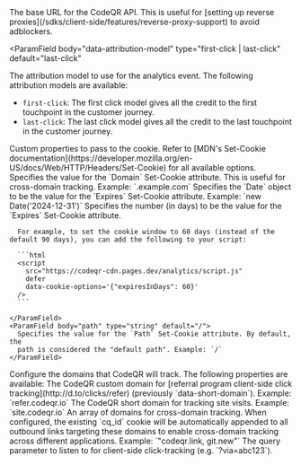<ParamField body="data-api-host" type="url" default="https://api.codeqr.io">
  The base URL for the CodeQR API. This is useful for [setting up reverse
  proxies](/sdks/client-side/features/reverse-proxy-support) to avoid
  adblockers.
</ParamField>

<ParamField
  body="data-attribution-model"
  type="first-click | last-click"
  default="last-click"
>
  The attribution model to use for the analytics event. The following
  attribution models are available:

- `first-click`: The first click model
  gives all the credit to the first touchpoint in the customer journey.
- `last-click`: The last click model gives all the credit to the last
  touchpoint in the customer journey.

</ParamField>

<ParamField body="data-cookie-options" type="JSON-stringified object">
  Custom properties to pass to the cookie. Refer to
  [MDN's Set-Cookie documentation](https://developer.mozilla.org/en-US/docs/Web/HTTP/Headers/Set-Cookie) for
  all available options.

  <Expandable title="properties">
    <ParamField body="domain" type="string">
      Specifies the value for the `Domain` Set-Cookie attribute. This is useful
      for cross-domain tracking. Example: `.example.com`
    </ParamField>
    <ParamField body="expires" type="integer" default="90">
      Specifies the `Date` object to be the value for the `Expires` Set-Cookie
      attribute. Example: `new Date('2024-12-31')`
    </ParamField>
    <ParamField body="expiresInDays" type="integer" default="90">
      Specifies the number (in days) to be the value for the `Expires`
      Set-Cookie attribute.

      For example, to set the cookie window to 60 days (instead of the default 90 days), you can add the following to your script:

      ```html
      <script
        src="https://codeqr-cdn.pages.dev/analytics/script.js"
        defer
        data-cookie-options='{"expiresInDays": 60}'
      />
      ```

    </ParamField>
    <ParamField body="path" type="string" default="/">
      Specifies the value for the `Path` Set-Cookie attribute. By default, the
      path is considered the "default path". Example: `/`
    </ParamField>

  </Expandable>
</ParamField>

<ParamField body="data-domains" type="JSON-stringified object">
  Configure the domains that CodeQR will track. The following properties are available:

  <Expandable title="properties">
    <ParamField body="refer" type="string">
      The CodeQR custom domain for [referral program client-side click tracking](http://d.to/clicks/refer) (previously `data-short-domain`).
      Example: `refer.codeqr.io`
    </ParamField>
    <ParamField body="site" type="string">
      The CodeQR short domain for tracking site visits.
      Example: `site.codeqr.io`
    </ParamField>
    <ParamField body="outbound" type="string | string[]">
      An array of domains for cross-domain tracking. When configured, the existing `cq_id` cookie
      will be automatically appended to all outbound links targeting these domains to enable
      cross-domain tracking across different applications.
      Example: `"codeqr.link, git.new"`
    </ParamField>
  </Expandable>
</ParamField>

<ParamField body="data-query-param" type="string" default="via">
  The query parameter to listen to for client-side click-tracking (e.g.
  `?via=abc123`).
</ParamField>
